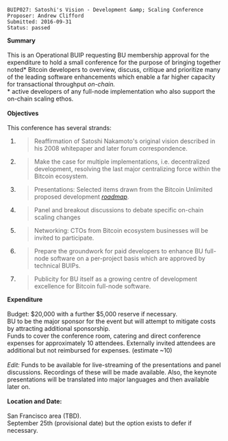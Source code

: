 <pre>
BUIP027: Satoshi's Vision - Development &amp; Scaling Conference
Proposer: Andrew Clifford
Submitted: 2016-09-31
Status: passed
</pre>
'''Summary'''<br />
<br />
This is an Operational BUIP requesting BU membership approval for the expenditure to hold a small conference for the purpose of bringing together noted* Bitcoin developers to overview, discuss, critique and prioritize many of the leading software enhancements which enable a far higher capacity for transactional throughput ''on-chain.''<br />
* active developers of any full-node implementation who also support the on-chain scaling ethos.<br />
<br />
'''Objectives'''<br />
<br />
This conference has several strands:

<ol style="list-style-type: decimal;">
<li><blockquote><p>Reaffirmation of Satoshi Nakamoto's original vision described in his 2008 whitepaper and later forum correspondence.</p></blockquote></li>
<li><blockquote><p>Make the case for multiple implementations, i.e. decentralized development, resolving the last major centralizing force within the Bitcoin ecosystem.</p></blockquote></li>
<li><blockquote><p>Presentations: Selected items drawn from the Bitcoin Unlimited proposed development [https://bitco.in/forum/threads/bitcoin-unlimited-proposed-development-roadmap.1401/ ''roadmap''].</p></blockquote></li>
<li><blockquote><p>Panel and breakout discussions to debate specific on-chain scaling changes</p></blockquote></li>
<li><blockquote><p>Networking: CTOs from Bitcoin ecosystem businesses will be invited to participate.</p></blockquote></li>
<li><blockquote><p>Prepare the groundwork for paid developers to enhance BU full-node software on a per-project basis which are approved by technical BUIPs.</p></blockquote></li>
<li><blockquote><p>Publicity for BU itself as a growing centre of development excellence for Bitcoin full-node software.</p></blockquote></li></ol>

'''Expenditure'''<br />
<br />
Budget: $20,000 with a further $5,000 reserve if necessary.<br />
BU to be the major sponsor for the event but will attempt to mitigate costs by attracting additional sponsorship.<br />
Funds to cover the conference room, catering and direct conference expenses for approximately 10 attendees. Externally invited attendees are additional but not reimbursed for expenses. (estimate ~10)<br />
<br />
''Edit:'' Funds to be available for live-streaming of the presentations and panel discussions. Recordings of these will be made available. Also, the keynote presentations will be translated into major languages and then available later on.<br />
<br />
'''Location and Date:'''<br />
<br />
San Francisco area (TBD).<br />
September 25th (provisional date) but the option exists to defer if necessary.

